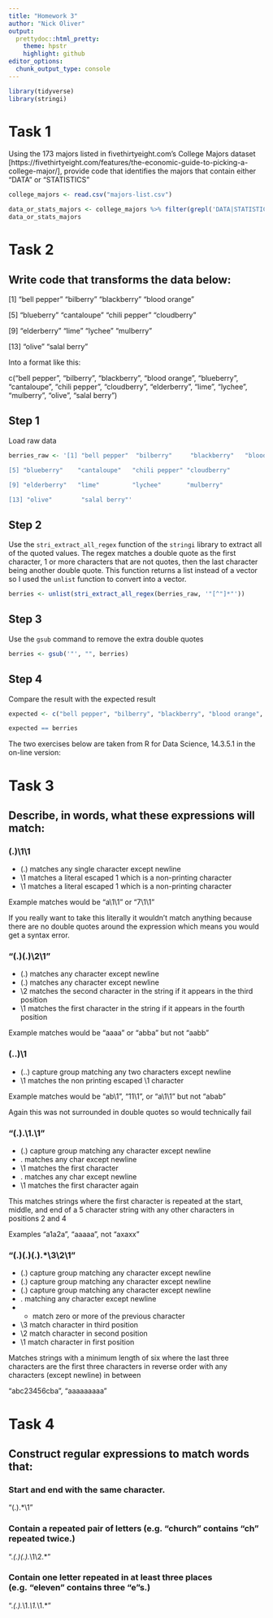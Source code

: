 ```yaml
---
title: "Homework 3"
author: "Nick Oliver"
output:
  prettydoc::html_pretty:
    theme: hpstr
    highlight: github
editor_options: 
  chunk_output_type: console
---
```

```r
library(tidyverse)
library(stringi)
```
# Task 1

Using the 173 majors listed in fivethirtyeight.com’s College Majors dataset [https://fivethirtyeight.com/features/the-economic-guide-to-picking-a-college-major/], provide code that identifies the majors that contain either "DATA" or "STATISTICS"

```r

college_majors <- read.csv("majors-list.csv")

data_or_stats_majors <- college_majors %>% filter(grepl('DATA|STATISTICS',Major))
data_or_stats_majors
```

# Task 2 

## Write code that transforms the data below:

[1] "bell pepper"  "bilberry"     "blackberry"   "blood orange"

[5] "blueberry"    "cantaloupe"   "chili pepper" "cloudberry"  

[9] "elderberry"   "lime"         "lychee"       "mulberry"    

[13] "olive"        "salal berry"

Into a format like this:

c("bell pepper", "bilberry", "blackberry", "blood orange", "blueberry", "cantaloupe", "chili pepper", "cloudberry", "elderberry", "lime", "lychee", "mulberry", "olive", "salal berry")

## Step 1

Load raw data

```r
berries_raw <- '[1] "bell pepper"  "bilberry"     "blackberry"   "blood orange"

[5] "blueberry"    "cantaloupe"   "chili pepper" "cloudberry"  

[9] "elderberry"   "lime"         "lychee"       "mulberry"    

[13] "olive"        "salal berry"'
```

## Step 2

Use the `stri_extract_all_regex` function of the `stringi` library to extract all of the quoted values. The regex matches a double quote as the first character, 1 or more characters that are not quotes, then the last character being another double quote. This function returns a list instead of a vector so I used the `unlist` function to convert into a vector.

```r
berries <- unlist(stri_extract_all_regex(berries_raw, '"[^"]*"'))
```

## Step 3

Use the `gsub` command to remove the extra double quotes

```r
berries <- gsub('"', "", berries)
```

## Step 4

Compare the result with the expected result
```r
expected <- c("bell pepper", "bilberry", "blackberry", "blood orange", "blueberry", "cantaloupe", "chili pepper", "cloudberry", "elderberry", "lime", "lychee", "mulberry", "olive", "salal berry")

expected == berries

```

The two exercises below are taken from R for Data Science, 14.3.5.1 in the on-line version:

# Task 3 

## Describe, in words, what these expressions will match:

### (.)\1\1

- (.) matches any single character except newline
- \1 matches a literal escaped 1 which is a non-printing character
- \1 matches a literal escaped 1 which is a non-printing character

Example matches would be "a\1\1" or "7\1\1"

If you really want to take this literally it wouldn't match anything because there are no double quotes around the expression which means you would get a syntax error. 

### "(.)(.)\\2\\1"

- (.) matches any character except newline
- (.) matches any character except newline
- \\2 matches the second character in the string if it appears in the third position
- \\1 matches the first character in the string if it appears in the fourth position

Example matches would be "aaaa" or "abba" but not "aabb"


### (..)\1
- (..) capture group matching any two characters except newline
- \1 matches the non printing escaped \1 character

Example matches would be "ab\1", "11\1", or "a\1\1" but not "abab"

Again this was not surrounded in double quotes so would technically fail

### "(.).\\1.\\1"

- (.) capture group matching any character except newline
- . matches any char except newline
- \\1 matches the first character
- . matches any char except newline
- \\1 matches the first character again

This matches strings where the first character is repeated at the start, middle, and end of a 5 character string with any other characters in positions 2 and 4

Examples "a1a2a", "aaaaa", not "axaxx"

### "(.)(.)(.).*\\3\\2\\1"

- (.) capture group matching any character except newline
- (.) capture group matching any character except newline
- (.) capture group matching any character except newline
- . matching any character except newline
- * match zero or more of the previous character 
- \\3 match character in third position
- \\2 match character in second position
- \\1 match character in first position

Matches strings with a minimum length of six where the last three characters are the first three characters in reverse order with any characters (except newline) in between

"abc23456cba", "aaaaaaaaa"

# Task 4 

## Construct regular expressions to match words that:

### Start and end with the same character.

"(.).*\\1"

### Contain a repeated pair of letters (e.g. "church" contains "ch" repeated twice.)

".*(.)(.).*\\1\\2.*"

### Contain one letter repeated in at least three places (e.g. "eleven" contains three "e"s.)

".*(.).*\\1.*\\1.*\\1.*"